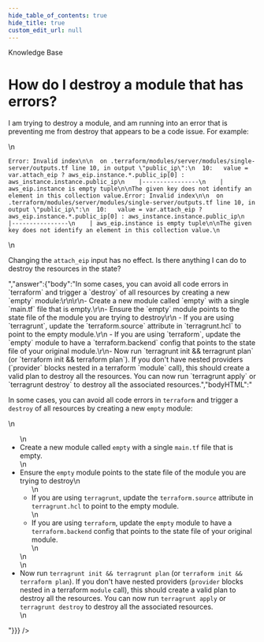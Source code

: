 ```yaml
---
hide_table_of_contents: true
hide_title: true
custom_edit_url: null
---
```



<CenterLayout>
<span class="title">Knowledge Base</span>
<h1>How do I destroy a module that has errors?</h1>
<GitHub json={{"id":"D_kwDOF8slf84AOh1i","number":144,"author":{"login":"yorinasub17"},"title":"How do I destroy a module that has errors?","body":"I am trying to destroy a module, and am running into an error that is preventing me from destroy that appears to be a code issue. For example:\r\n\r\n```\r\nError: Invalid index\r\n\r\n  on .terraform/modules/server/modules/single-server/outputs.tf line 10, in output \"public_ip\":\r\n  10:   value = var.attach_eip ? aws_eip.instance.*.public_ip[0] : aws_instance.instance.public_ip\r\n    |----------------\r\n    | aws_eip.instance is empty tuple\r\n\r\nThe given key does not identify an element in this collection value.Error: Invalid index\r\n\r\n  on .terraform/modules/server/modules/single-server/outputs.tf line 10, in output \"public_ip\":\r\n  10:   value = var.attach_eip ? aws_eip.instance.*.public_ip[0] : aws_instance.instance.public_ip\r\n    |----------------\r\n    | aws_eip.instance is empty tuple\r\n\r\nThe given key does not identify an element in this collection value.\r\n```\r\n\r\nChanging the `attach_eip` input has no effect. Is there anything I can do to destroy the resources in the state?","bodyHTML":"<p dir=\"auto\">I am trying to destroy a module, and am running into an error that is preventing me from destroy that appears to be a code issue. For example:</p>\n<div class=\"snippet-clipboard-content notranslate position-relative overflow-auto\" data-snippet-clipboard-copy-content=\"Error: Invalid index\n\n  on .terraform/modules/server/modules/single-server/outputs.tf line 10, in output &quot;public_ip&quot;:\n  10:   value = var.attach_eip ? aws_eip.instance.*.public_ip[0] : aws_instance.instance.public_ip\n    |----------------\n    | aws_eip.instance is empty tuple\n\nThe given key does not identify an element in this collection value.Error: Invalid index\n\n  on .terraform/modules/server/modules/single-server/outputs.tf line 10, in output &quot;public_ip&quot;:\n  10:   value = var.attach_eip ? aws_eip.instance.*.public_ip[0] : aws_instance.instance.public_ip\n    |----------------\n    | aws_eip.instance is empty tuple\n\nThe given key does not identify an element in this collection value.\"><pre class=\"notranslate\"><code>Error: Invalid index\n\n  on .terraform/modules/server/modules/single-server/outputs.tf line 10, in output \"public_ip\":\n  10:   value = var.attach_eip ? aws_eip.instance.*.public_ip[0] : aws_instance.instance.public_ip\n    |----------------\n    | aws_eip.instance is empty tuple\n\nThe given key does not identify an element in this collection value.Error: Invalid index\n\n  on .terraform/modules/server/modules/single-server/outputs.tf line 10, in output \"public_ip\":\n  10:   value = var.attach_eip ? aws_eip.instance.*.public_ip[0] : aws_instance.instance.public_ip\n    |----------------\n    | aws_eip.instance is empty tuple\n\nThe given key does not identify an element in this collection value.\n</code></pre></div>\n<p dir=\"auto\">Changing the <code class=\"notranslate\">attach_eip</code> input has no effect. Is there anything I can do to destroy the resources in the state?</p>","answer":{"body":"In some cases, you can avoid all code errors in `terraform` and trigger a `destroy` of all resources by creating a new `empty` module:\r\n\r\n- Create a new module called `empty` with a single `main.tf` file that is empty.\r\n- Ensure the `empty` module points to the state file of the module you are trying to destroy\r\n    - If you are using `terragrunt`, update the `terraform.source` attribute in `terragrunt.hcl` to point to the empty module.\r\n    - If you are using `terraform`, update the `empty` module to have a `terraform.backend` config that points to the state file of your original module.\r\n- Now run `terragrunt init && terragrunt plan` (or `terraform init && terraform plan`). If you don't have nested providers (`provider` blocks nested in a terraform `module` call), this should create a valid plan to destroy all the resources. You can now run `terragrunt apply` or `terragrunt destroy` to destroy all the associated resources.","bodyHTML":"<p dir=\"auto\">In some cases, you can avoid all code errors in <code class=\"notranslate\">terraform</code> and trigger a <code class=\"notranslate\">destroy</code> of all resources by creating a new <code class=\"notranslate\">empty</code> module:</p>\n<ul dir=\"auto\">\n<li>Create a new module called <code class=\"notranslate\">empty</code> with a single <code class=\"notranslate\">main.tf</code> file that is empty.</li>\n<li>Ensure the <code class=\"notranslate\">empty</code> module points to the state file of the module you are trying to destroy\n<ul dir=\"auto\">\n<li>If you are using <code class=\"notranslate\">terragrunt</code>, update the <code class=\"notranslate\">terraform.source</code> attribute in <code class=\"notranslate\">terragrunt.hcl</code> to point to the empty module.</li>\n<li>If you are using <code class=\"notranslate\">terraform</code>, update the <code class=\"notranslate\">empty</code> module to have a <code class=\"notranslate\">terraform.backend</code> config that points to the state file of your original module.</li>\n</ul>\n</li>\n<li>Now run <code class=\"notranslate\">terragrunt init &amp;&amp; terragrunt plan</code> (or <code class=\"notranslate\">terraform init &amp;&amp; terraform plan</code>). If you don't have nested providers (<code class=\"notranslate\">provider</code> blocks nested in a terraform <code class=\"notranslate\">module</code> call), this should create a valid plan to destroy all the resources. You can now run <code class=\"notranslate\">terragrunt apply</code> or <code class=\"notranslate\">terragrunt destroy</code> to destroy all the associated resources.</li>\n</ul>"}}} />

</CenterLayout>
  

<!-- ##DOCS-SOURCER-START
{
  "sourcePlugin": "github-discussions",
  "hash": "84af6ba7fab68bb04c43e0c9e064e5b6"
}
##DOCS-SOURCER-END -->
